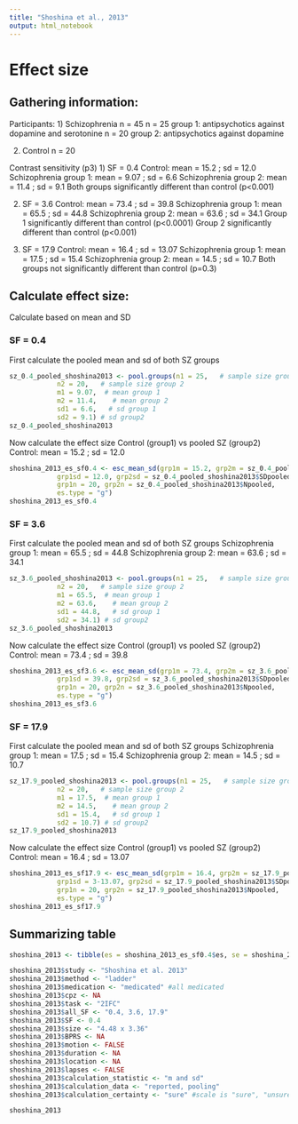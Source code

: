 ```yaml
---
title: "Shoshina et al., 2013"
output: html_notebook
---
```


# Effect size

## Gathering information:

Participants:
1) Schizophrenia n = 45
n = 25 group 1: antipsychotics against dopamine and serotonine
n = 20 group 2: antipsychotics against dopamine

2)  Control n = 20


Contrast sensitivity (p3)
1) SF = 0.4
Control: mean = 15.2 ; sd = 12.0
Schizophrenia group 1: mean = 9.07 ; sd = 6.6
Schizophrenia group 2: mean = 11.4 ; sd = 9.1
Both groups significantly different than control (p\<0.001)

2)  SF = 3.6
Control: mean = 73.4 ; sd = 39.8
Schizophrenia group 1: mean = 65.5 ; sd = 44.8
Schizophrenia group 2: mean = 63.6 ; sd = 34.1 
Group 1 significantly different than control (p\<0.0001)
Group 2 significantly different than control (p\<0.001)

3)  SF = 17.9
Control: mean = 16.4 ; sd = 13.07
Schizophrenia group 1: mean = 17.5 ; sd = 15.4
Schizophrenia group 2: mean = 14.5 ; sd = 10.7
Both groups not significantly different than control (p=0.3)


## Calculate effect size:
Calculate based on mean and SD

### SF = 0.4
First calculate the pooled mean and sd of both SZ groups
```r
sz_0.4_pooled_shoshina2013 <- pool.groups(n1 = 25,   # sample size group 1
            n2 = 20,   # sample size group 2
            m1 = 9.07,  # mean group 1
            m2 = 11.4,    # mean group 2
            sd1 = 6.6,   # sd group 1
            sd2 = 9.1) # sd group2 
sz_0.4_pooled_shoshina2013
```

Now calculate the effect size Control (group1) vs pooled SZ (group2)
Control: mean = 15.2 ; sd = 12.0
```r
shoshina_2013_es_sf0.4 <- esc_mean_sd(grp1m = 15.2, grp2m = sz_0.4_pooled_shoshina2013$Mpooled, 
            grp1sd = 12.0, grp2sd = sz_0.4_pooled_shoshina2013$SDpooled, 
            grp1n = 20, grp2n = sz_0.4_pooled_shoshina2013$Npooled, 
            es.type = "g")
shoshina_2013_es_sf0.4
```


### SF = 3.6
First calculate the pooled mean and sd of both SZ groups
Schizophrenia group 1: mean = 65.5 ; sd = 44.8
Schizophrenia group 2: mean = 63.6 ; sd = 34.1
```r
sz_3.6_pooled_shoshina2013 <- pool.groups(n1 = 25,   # sample size group 1
            n2 = 20,   # sample size group 2
            m1 = 65.5,  # mean group 1
            m2 = 63.6,    # mean group 2
            sd1 = 44.8,   # sd group 1
            sd2 = 34.1) # sd group2 
sz_3.6_pooled_shoshina2013
```

Now calculate the effect size Control (group1) vs pooled SZ (group2)
Control: mean = 73.4 ; sd = 39.8
```r
shoshina_2013_es_sf3.6 <- esc_mean_sd(grp1m = 73.4, grp2m = sz_3.6_pooled_shoshina2013$Mpooled,
            grp1sd = 39.8, grp2sd = sz_3.6_pooled_shoshina2013$SDpooled, 
            grp1n = 20, grp2n = sz_3.6_pooled_shoshina2013$Npooled, 
            es.type = "g")
shoshina_2013_es_sf3.6
```


### SF = 17.9
First calculate the pooled mean and sd of both SZ groups
Schizophrenia group 1: mean = 17.5 ; sd = 15.4
Schizophrenia group 2: mean = 14.5 ; sd = 10.7
```r
sz_17.9_pooled_shoshina2013 <- pool.groups(n1 = 25,   # sample size group 1
            n2 = 20,   # sample size group 2
            m1 = 17.5,  # mean group 1
            m2 = 14.5,    # mean group 2
            sd1 = 15.4,   # sd group 1
            sd2 = 10.7) # sd group2 
sz_17.9_pooled_shoshina2013
```

Now calculate the effect size Control (group1) vs pooled SZ (group2)
Control: mean = 16.4 ; sd = 13.07
```r
shoshina_2013_es_sf17.9 <- esc_mean_sd(grp1m = 16.4, grp2m = sz_17.9_pooled_shoshina2013$Mpooled, 
            grp1sd = 3-13.07, grp2sd = sz_17.9_pooled_shoshina2013$SDpooled, 
            grp1n = 20, grp2n = sz_17.9_pooled_shoshina2013$Npooled, 
            es.type = "g")
shoshina_2013_es_sf17.9
```

## Summarizing table
```r
shoshina_2013 <- tibble(es = shoshina_2013_es_sf0.4$es, se = shoshina_2013_es_sf0.4$se ) 

shoshina_2013$study <- "Shoshina et al. 2013"
shoshina_2013$method <- "ladder"
shoshina_2013$medication <- "medicated" #all medicated
shoshina_2013$cpz <- NA
shoshina_2013$task <- "2IFC"
shoshina_2013$all_SF <- "0.4, 3.6, 17.9"
shoshina_2013$SF <- 0.4
shoshina_2013$size <- "4.48 x 3.36"
shoshina_2013$BPRS <- NA
shoshina_2013$motion <- FALSE 
shoshina_2013$duration <- NA 
shoshina_2013$location <- NA
shoshina_2013$lapses <- FALSE 
shoshina_2013$calculation_statistic <- "m and sd"  
shoshina_2013$calculation_data <- "reported, pooling" 
shoshina_2013$calculation_certainty <- "sure" #scale is "sure", "unsure", "very unsure"

shoshina_2013
```


